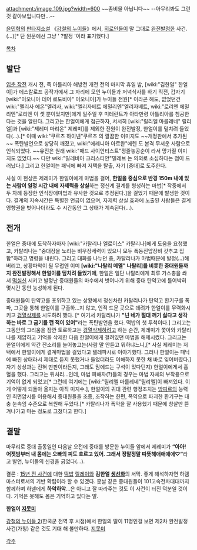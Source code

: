 attachment:/image_109.jpg?width=600
~~좀비물 아닙니다~~  --아무리봐도 그런것 같아보입니다만...--

[[윤민혁]]의 [[판타지소설]] 《[[강철의 누이들]]》에서, [[히로인]]들이 말 그대로 [[완전발정]]한 사건.(…)[* 단 원문에선 그냥 ' ?발정 '이라 표기했다.]

[[목차]]
== 발단 ==
[[입춘 작전]] 개시 전, 즉 아틀리아 해방전 개전 전의 마지막 휴일 밤, [wiki:"김한얼" 한얼이]가 에스칼로프 공작가에서 그 자리에 모인 누이들과 저녁식사를 하기 직전, 갑자기 [wiki:"이오니아 데어 로도비아" 이오니아]가 누이들 전원[* 이라곤 해도, 없었던건 wiki:"멜리사 에온"멜리사, wiki:"엘리자베트 에밀리엔"엘리자베트, wiki:"로리엔 에밀리엔"로리엔 이 셋 뿐이었지만]에게 일주일 후 미테란트가 아타만령 아틀리아를 침공한다는 것을 알린다. 그리고는 한얼이에게 접근하자, 서서히 [wiki:"릴리엘 마를레네" 릴리엘]과 [wiki:"제레미 마리온" 제레미]를 제외한 전원이 완전발정, 한얼이를 덮치려 들었다(…).[* 이때 wiki:"쿠르츠 하이넨"쿠르츠 의 깔끔한 이미지도 ~~개정판에서 추가된~~ 폭탄발언으로 상당히 깨졌고, wiki:"에레니아 아르완"에렌 도 본격 무서운 사람으로 인식되었다. ~~유진은 원래 wiki:"매드 사이언티스트"정줄놓공순이 라서 망가질 이미지도 없었다.~~ 다만 wiki:"밀레비아 크리스티안"밀레브 는 의외로 소심하다는 점이 드러났다.] 그리고 한얼이는 패닉에 빠져 저택을 탈출, 자기 [중대]로 도주한다.

사실 이 현상은 제레미가 한얼이에게 마법을 걸어, '''한얼을 중심으로 반경 150m 내에 있는 사람이 일정 시간 내에 자제력을 상실'''하는 정신계 결계를 형성하는 마법[* 작중에서 두 차례 등장한 인식장애마법과 유사한 것으로 추정된다.]을 걸었기 때문에 발생한 것이다. 결계의 지속시간은 특별한 언급이 없으며, 자제력 상실 효과에 노출된 사람들은 결계 영향권을 벗어나더라도 수 시간동안 그 상태가 계속된다(…).

== 전개 ==
한얼은 중대에 도착하자마자 [wiki:"카탈리나 엘로이스" 카탈리나]에게 도움을 요청했고, 카탈리나는 "중대장을 노리는 비무장세력이 있으니 모두 폭동진압장비 갖추고 집합"하라고 명령을 내린다. 그리고 대화를 나누던 중, 카탈리나가 마법때문에 발정(…)해버리고, 상황파악이 될 무렵엔 이미 '''[wiki:"나탈리 메멜" 나탈리]를 비롯한 중대원들까지 완전발정해서 한얼이를 덮치려 들었기에''', 한얼은 일단 나탈리에게 최루 가스총을 쏴서 [[떡실신]] 시키고 발정난 중대원들의 마수에서 벗어나기 위해 중대 탄약고에 틀어박혀 몇시간 동안 농성하게 된다. 

중대원들이 탄약고를 포위하고 있는 상황에서 정신차린 카탈리나가 탄약고 환기구를 폭파, 그곳을 통해 한얼이를 구출하...지 않고, 인적 드문 곳으로 데려가 한얼이를 무력화시키고 [[검열삭제]]를 시도하려 했다. [* 여기서 카탈리나가 '''"넌 네가 절대 깨기 싫다고 생각하는 바로 그 금기를 깬 적이 있어"'''라는 폭탄발언을 했다. 떡밥의 첫 투척이다.] 그리고는 그동안의 그리움을 잠깐 토로하고는 [[검열삭제]]하려고 하는 순간, 제레미가 쫓아와 카탈리나를 제압하고 기억을 삭제한 다음 한얼이에게 걸려있던 마법을 해제시켰다. 그리고는 한얼이에게 약간 잔소리를 늘어놓고는(사람 말 안듣고 뭐하냐느니,[* 사실 제레미는 저택에서 한얼이에게 결계마법을 걸었다고 텔레파시로 이야기했다. 그러나 한얼이는 패닉에 빠진 상태라서 제대로 듣지 못했거나 들었더라도 이해하지 못한 채 바로 잊어버렸다.] 자기 상상과는 전혀 딴판이라든지, 그래도 맘에드는 구석이 있다던지) 한얼이에게서 흡혈을 했다. 그리고는 뒤처리...인데, 마법 피해자(?)들의 경우는 마법 자체의 부작용으로 기억이 없게 되었고[* 그런데 여기에는 [wiki:"릴리엘 마를레네"릴리엘]이 빠져있다. 이게 어떻게 되돌아 올지는 아직 미지수.], 한얼이의 귀대 관련 행정조치는 [[밤피르]]의 능력인 최면암시를 이용해서 중대원들을 조종, 조작하는 한편, 폭약으로 파괴한 환기구는 대충 눈속임 수준으로 복원해 두었다.[* 카탈리나가 폭약을 잘 사용했기 때문에 창살만 뜯겨나가고 마는 정도로 그쳤다고 한다.]

== 결말 ==
마무리로 중대 출동일인 다음날 오전에 중대를 방문한 누이들 앞에서 제레미가 '''“아아! 어젯밤부터 내 몸에는 오빠의 피도 흐르고 있어. 그래서 정말정말 따뜻해애애애애♡”'''라고 발언, 누이들의 신경을 긁었다(…).

결론 : [[15년 전 사건]]에 대한 [[떡밥]] [[릴레이]]와 '''김한얼 [[생선]]화'''의 서막. 좋게 해석하자면 하렘마스터로서의 기반 확립이라 할 수 있겠다. 훗날 같은 중대원들이 101고속전차대대까지 함께하며 하넬에게 '''하악하악'''...은 아니고 잘 따라주는 것도 이 사건이 터진 덕분일 것이다. 기억은 못해도 몸은 기억하고 있다는 말.


'''한얼이 [[지못미]]'''

[[강철의 누이들 2]](한국군 전역 후 시점)에서 한얼의 딸이 11명인걸 보면 제2차 완전발정사건(가칭) 같은 것도 기대 해 볼만하다. [[지못미]]  


[[각주]]
